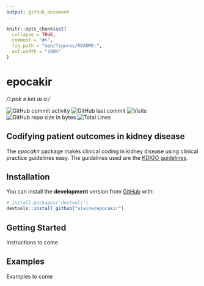 ```yaml
---
output: github_document
---
```


<!-- README.md is generated from README.Rmd. Please edit that file -->

```r
knitr::opts_chunk$set(
  collapse = TRUE,
  comment = "#>",
  fig.path = "man/figures/README-",
  out.width = "100%"
)
```

# epocakir

*/ˈiːpɒk ə keɪ aɪ ɑː/*

<!-- badges: start -->

![GitHub commit activity](https://img.shields.io/github/commit-activity/m/alwinw/epocakir)
![GitHub last commit](https://img.shields.io/github/last-commit/alwinw/epocakir)
![Visits](https://badges.pufler.dev/visits/alwinw/epocakir?&label=visits)
![GitHub repo size in bytes](https://img.shields.io/github/repo-size/alwinw/epocakir)
![Total Lines](https://img.shields.io/tokei/lines/github/alwinw/epocakir)

<!-- badges: end -->

## Codifying patient outcomes in kidney disease

The *epocakir* package makes clinical coding in kidney disease using clinical practice guidelines easy.
The guidelines used are the [KDIGO guidelines](https://kdigo.org/guidelines/).

## Installation

<!-- CRAN
You can install the **releas** version from [CRAN](https://CRAN.R-project.org) with:

``` r
install.packages("epocakir")
```
-->
You can install the **development** version from [GitHub](https://github.com/) with:

``` r
# install.packages("devtools")
devtools::install_github("alwinw/epocakir")
```

## Getting Started

Instructions to come

## Examples

Examples to come
